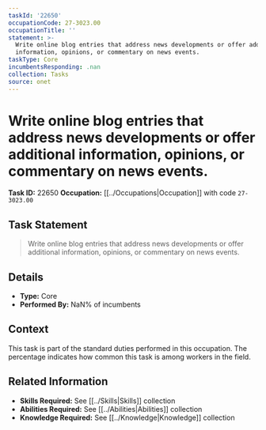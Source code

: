 ```yaml
---
taskId: '22650'
occupationCode: 27-3023.00
occupationTitle: ''
statement: >-
  Write online blog entries that address news developments or offer additional
  information, opinions, or commentary on news events.
taskType: Core
incumbentsResponding: .nan
collection: Tasks
source: onet
---
```

# Write online blog entries that address news developments or offer additional information, opinions, or commentary on news events.

**Task ID:** 22650
**Occupation:** [[../Occupations|Occupation]] with code `27-3023.00`

## Task Statement

> Write online blog entries that address news developments or offer additional information, opinions, or commentary on news events.

## Details

- **Type:** Core
- **Performed By:** NaN% of incumbents

## Context

This task is part of the standard duties performed in this occupation. The percentage indicates how common this task is among workers in the field.

## Related Information

- **Skills Required:** See [[../Skills|Skills]] collection
- **Abilities Required:** See [[../Abilities|Abilities]] collection
- **Knowledge Required:** See [[../Knowledge|Knowledge]] collection
